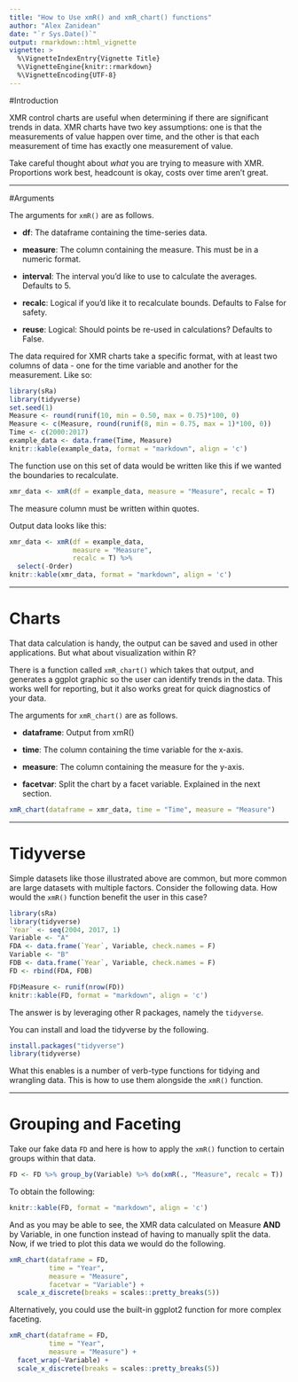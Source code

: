 ```yaml
---
title: "How to Use xmR() and xmR_chart() functions"
author: "Alex Zanidean"
date: "`r Sys.Date()`"
output: rmarkdown::html_vignette
vignette: >
  %\VignetteIndexEntry{Vignette Title}
  %\VignetteEngine{knitr::rmarkdown}
  %\VignetteEncoding{UTF-8}
---
```


#Introduction

XMR control charts are useful when determining if there are significant trends in data. XMR charts have two key assumptions: one is that the measurements of value happen over time, and the other is that each measurement of time has exactly one measurement of value. 


Take careful thought about *what* you are trying to measure with XMR. Proportions work best, headcount is okay, costs over time aren't great.

-------

#Arguments

The arguments for `xmR()` are as follows. 

- **df**: The dataframe containing the time-series data.

- **measure**: The column containing the measure. This must be in a numeric format.

- **interval**: The interval you'd like to use to calculate the averages. Defaults to 5.

- **recalc**: Logical if you'd like it to recalculate bounds. Defaults to False for safety.

- **reuse**: Logical: Should points be re-used in calculations? Defaults to False.


The data required for XMR charts take a specific format, with at least two columns of data - one for the time variable and another for the measurement. Like so:

```r
library(sRa)
library(tidyverse)
set.seed(1)
Measure <- round(runif(10, min = 0.50, max = 0.75)*100, 0)
Measure <- c(Measure, round(runif(8, min = 0.75, max = 1)*100, 0))
Time <- c(2000:2017) 
example_data <- data.frame(Time, Measure)
knitr::kable(example_data, format = "markdown", align = 'c')
```

The function use on this set of data would be written like this if we wanted the boundaries to recalculate. 

```r
xmr_data <- xmR(df = example_data, measure = "Measure", recalc = T)
```

The measure column must be written within quotes. 

Output data looks like this:
```r
xmr_data <- xmR(df = example_data, 
                measure = "Measure", 
                recalc = T) %>% 
  select(-Order)
knitr::kable(xmr_data, format = "markdown", align = 'c')
```
-------

# Charts

That data calculation is handy, the output can be saved and used in other applications. But what about visualization within R?

There is a function called `xmR_chart()` which takes that output, and generates a ggplot graphic so the user can identify trends in the data. This works well for reporting, but it also works great for quick diagnostics of your data.

The arguments for `xmR_chart()` are as follows. 

- **dataframe**: Output from xmR()

- **time**: The column containing the time variable for the x-axis.

- **measure**: The column containing the measure for the y-axis. 

- **facetvar**: Split the chart by a facet variable. Explained in the next section.


```r
xmR_chart(dataframe = xmr_data, time = "Time", measure = "Measure")
```

-------

# Tidyverse

Simple datasets like those illustrated above are common, but more common are large datasets with multiple factors. Consider the following data. How would the `xmR()` function benefit the user in this case? 

```r
library(sRa)
library(tidyverse)
`Year` <- seq(2004, 2017, 1)
Variable <- "A"
FDA <- data.frame(`Year`, Variable, check.names = F)
Variable <- "B"
FDB <- data.frame(`Year`, Variable, check.names = F)
FD <- rbind(FDA, FDB)

FD$Measure <- runif(nrow(FD))
knitr::kable(FD, format = "markdown", align = 'c')
```

The answer is by leveraging other R packages, namely the `tidyverse`. 

You can install and load the tidyverse by the following. 

```r
install.packages("tidyverse")
library(tidyverse)
```

What this enables is a number of verb-type functions for tidying and wrangling data. This is how to use them alongside the `xmR()` function. 


-------

# Grouping and Faceting

Take our fake data `FD` and here is how to apply the `xmR()` function to certain groups within that data. 

```r
FD <- FD %>% group_by(Variable) %>% do(xmR(., "Measure", recalc = T))
```

To obtain the following:

```r
knitr::kable(FD, format = "markdown", align = 'c')
```

And as you may be able to see, the XMR data calculated on Measure **AND** by Variable, in one function instead of having to manually split the data. Now, if we tried to plot this data we would do the following. 


```r
xmR_chart(dataframe = FD, 
          time = "Year", 
          measure = "Measure", 
          facetvar = "Variable") + 
  scale_x_discrete(breaks = scales::pretty_breaks(5))
```

Alternatively, you could use the built-in ggplot2 function for more complex faceting.

```r
xmR_chart(dataframe = FD, 
          time = "Year", 
          measure = "Measure") + 
  facet_wrap(~Variable) + 
  scale_x_discrete(breaks = scales::pretty_breaks(5))
```
